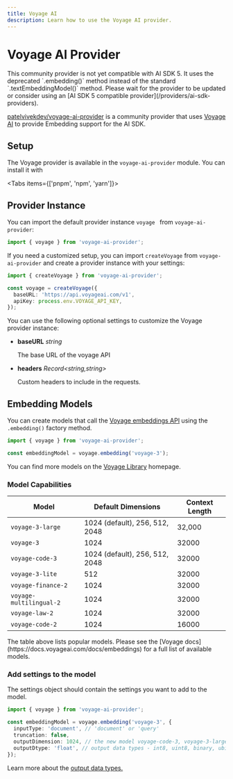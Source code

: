 ```yaml
---
title: Voyage AI
description: Learn how to use the Voyage AI provider.
---
```


# Voyage AI Provider

<Note type="warning">
  This community provider is not yet compatible with AI SDK 5. It uses the deprecated `.embedding()` method instead of the standard `.textEmbeddingModel()` method. Please wait for the provider to be updated or consider using an [AI SDK 5 compatible provider](/providers/ai-sdk-providers).
</Note>

[patelvivekdev/voyage-ai-provider](https://github.com/patelvivekdev/voyageai-ai-provider) is a community provider that uses [Voyage AI](https://www.voyageai.com) to provide Embedding support for the AI SDK.

## Setup

The Voyage provider is available in the `voyage-ai-provider` module. You can install it with

<Tabs items={['pnpm', 'npm', 'yarn']}>
  <Tab>
    <Snippet text="pnpm add voyage-ai-provider" dark />
  </Tab>
  <Tab>
    <Snippet text="npm install voyage-ai-provider" dark />
  </Tab>
  <Tab>
    <Snippet text="yarn add voyage-ai-provider" dark />
  </Tab>
</Tabs>

## Provider Instance

You can import the default provider instance `voyage ` from `voyage-ai-provider`:

```ts
import { voyage } from 'voyage-ai-provider';
```

If you need a customized setup, you can import `createVoyage` from `voyage-ai-provider` and create a provider instance with your settings:

```ts
import { createVoyage } from 'voyage-ai-provider';

const voyage = createVoyage({
  baseURL: 'https://api.voyageai.com/v1',
  apiKey: process.env.VOYAGE_API_KEY,
});
```

You can use the following optional settings to customize the Voyage provider instance:

- **baseURL** _string_

  The base URL of the voyage API

- **headers** _Record&lt;string,string&gt;_

  Custom headers to include in the requests.

## Embedding Models

You can create models that call the [Voyage embeddings API](https://docs.voyageai.com/reference/embeddings-api)
using the `.embedding()` factory method.

```ts
import { voyage } from 'voyage-ai-provider';

const embeddingModel = voyage.embedding('voyage-3');
```

You can find more models on the [Voyage Library](https://docs.voyageai.com/docs/embeddings) homepage.

### Model Capabilities

| Model                   | Default Dimensions             | Context Length |
| ----------------------- | ------------------------------ | -------------- |
| `voyage-3-large`        | 1024 (default), 256, 512, 2048 | 32,000         |
| `voyage-3`              | 1024                           | 32000          |
| `voyage-code-3`         | 1024 (default), 256, 512, 2048 | 32000          |
| `voyage-3-lite`         | 512                            | 32000          |
| `voyage-finance-2`      | 1024                           | 32000          |
| `voyage-multilingual-2` | 1024                           | 32000          |
| `voyage-law-2`          | 1024                           | 32000          |
| `voyage-code-2`         | 1024                           | 16000          |

<Note>
  The table above lists popular models. Please see the [Voyage
  docs](https://docs.voyageai.com/docs/embeddings) for a full list of available
  models.
</Note>

### Add settings to the model

The settings object should contain the settings you want to add to the model.

```ts
import { voyage } from 'voyage-ai-provider';

const embeddingModel = voyage.embedding('voyage-3', {
  inputType: 'document', // 'document' or 'query'
  truncation: false,
  outputDimension: 1024, // the new model voyage-code-3, voyage-3-large has 4 different output dimensions: 256, 512, 1024 (default), 2048
  outputDtype: 'float', // output data types - int8, uint8, binary, ubinary are supported by the new model voyage-code-3, voyage-3-large
});
```

Learn more about the [output data types.](https://docs.voyageai.com/docs/faq#what-is-quantization-and-output-data-types)
